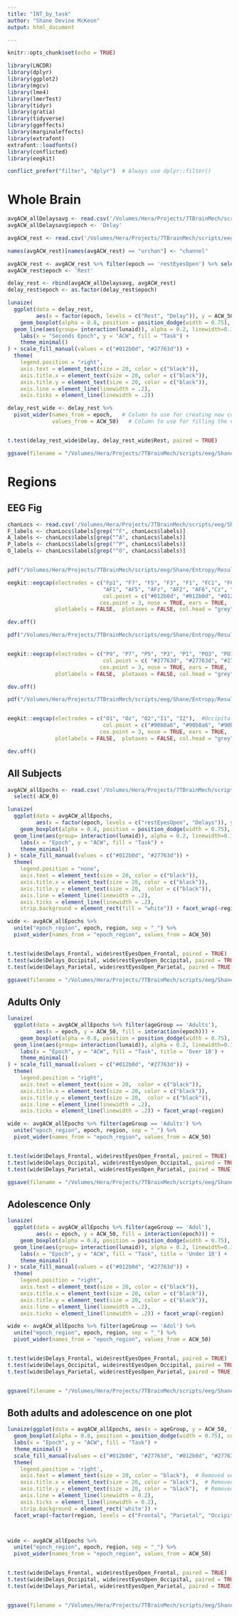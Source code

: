 ```yaml
---
title: "INT_by_task"
author: "Shane Devine McKeon"
output: html_document

---
```



```r
knitr::opts_chunk$set(echo = TRUE)

library(LNCDR)
library(dplyr)
library(ggplot2)
library(mgcv)
library(lme4)
library(lmerTest)
library(tidyr)
library(gratia)
library(tidyverse)
library(ggeffects)
library(marginaleffects)
library(extrafont)
extrafont::loadfonts()
library(conflicted)
library(eegkit)

conflict_prefer("filter", "dplyr")  # Always use dplyr::filter()


```

# Whole Brain

```r

avgACW_allDelaysavg <- read.csv('/Volumes/Hera/Projects/7TBrainMech/scripts/eeg/Shane/Entropy/Results/acw/MGS/twoSecondSegments/allSubjects_AvgDelayEpochs_wholeBrain.csv')
avgACW_allDelaysavg$epoch <- 'Delay'

avgACW_rest <- read.csv('/Volumes/Hera/Projects/7TBrainMech/scripts/eeg/Shane/Entropy/Results/acw/Rest/twoSecondSegments/allSubjects_avgTrialsChansEpochs_rest.csv')

names(avgACW_rest)[names(avgACW_rest) == "urchan"] <- "channel"

avgACW_rest <- avgACW_rest %>% filter(epoch == 'restEyesOpen') %>% select("lunaid", "age", "sex", "visitno", "ACW_50", "ageGroup")
avgACW_rest$epoch <- 'Rest'

delay_rest <- rbind(avgACW_allDelaysavg, avgACW_rest)
delay_rest$epoch <- as.factor(delay_rest$epoch)
```

```r
lunaize(
  ggplot(data = delay_rest, 
         aes(x = factor(epoch, levels = c("Rest", "Delay")), y = ACW_50, fill = epoch)) +
    geom_boxplot(alpha = 0.8, position = position_dodge(width = 0.75), color = "black", width=0.35) +
  geom_line(aes(group= interaction(lunaid)), alpha = 0.2, linewidth=0.1) +
    labs(x = "Seconds Epoch", y = "ACW", fill = "Task") +
    theme_minimal()
) + scale_fill_manual(values = c("#012b0d", "#27763d")) + 
  theme(
    legend.position = "right",
    axis.text = element_text(size = 20, color = c("black")),
    axis.title.x = element_text(size = 20, color = c("black")),
    axis.title.y = element_text(size = 20, color = c("black")),
    axis.line = element_line(linewidth = .2), 
    axis.ticks = element_line(linewidth = .2))  

delay_rest_wide <- delay_rest %>%
  pivot_wider(names_from = epoch,   # Column to use for creating new column names
              values_from = ACW_50)   # Column to use for filling the values in new columns


t.test(delay_rest_wide$Delay, delay_rest_wide$Rest, paired = TRUE)

ggsave(filename = "/Volumes/Hera/Projects/7TBrainMech/scripts/eeg/Shane/Entropy/Results/Figures/Figure2/INT_task_boxplot_wholeBrain.pdf", device = "pdf", dpi = 500, width = 8, height = 6)


```

# Regions 

## EEG Fig
```r
chanLocs <- read.csv('/Volumes/Hera/Projects/7TBrainMech/scripts/eeg/Shane/Entropy/Results/ChannelLocs.csv')
F_labels <- chanLocs$labels[grep("^F", chanLocs$labels)]
A_labels <- chanLocs$labels[grep("^A", chanLocs$labels)]
P_labels <- chanLocs$labels[grep("^P", chanLocs$labels)]
O_labels <- chanLocs$labels[grep("^O", chanLocs$labels)]


pdf("/Volumes/Hera/Projects/7TBrainMech/scripts/eeg/Shane/Entropy/Results/Figures/Figure2/frontalEEGplot.pdf", width = 5, height = 5)

eegkit::eegcap(electrodes = c("Fp1", "F7", "F5", "F3", "F1", "FC1", "FC3", "FC5", "FT9", "Fp2", "F8", "F6", "F4", "F2", "Fz", "FCz", "FC2", "FC4", "FC6", "FT10", #Frontal
                              "AF1", "AF5", "AFz", "AF2", "AF6","Cz", "C1", "C2"),
                              col.point = c("#012b0d", "#012b0d", "#012b0d", "#012b0d", "#012b0d", "#012b0d", "#012b0d", "#012b0d", "#012b0d", "#012b0d", "#012b0d", "#012b0d", "#012b0d", "#012b0d", "#012b0d", "#012b0d", "#012b0d", "#012b0d", "#012b0d", "#012b0d", "#012b0d", "#012b0d", "#012b0d", "#012b0d", "#012b0d", "#012b0d","#012b0d","#012b0d"),
                             cex.point = 3, nose = TRUE, ears = TRUE,
               plotlabels = FALSE,  plotaxes = FALSE, col.head = "grey", type="2d")

dev.off()
```

```r

pdf("/Volumes/Hera/Projects/7TBrainMech/scripts/eeg/Shane/Entropy/Results/Figures/Figure2/parietalEEGplot.pdf", width = 5, height = 5)


eegkit::eegcap(electrodes = c("P9", "P7", "P5", "P3", "P1", "PO3", "PO7", "PO9", "POz", "Pz", "P10", "P8", "P6", "P4", "P2", "PO4", "PO8", "PO10"),  #Parietal
                              col.point = c( "#27763d", "#27763d", "#27763d", "#27763d", "#27763d", "#27763d", "#27763d", "#27763d", "#27763d", "#27763d", "#27763d", "#27763d", "#27763d", "#27763d", "#27763d", "#27763d", "#27763d", "#27763d"),
                             cex.point = 3, nose = TRUE, ears = TRUE,
               plotlabels = FALSE,  plotaxes = FALSE, col.head = "grey", type="2d")

dev.off()
```

```r

pdf("/Volumes/Hera/Projects/7TBrainMech/scripts/eeg/Shane/Entropy/Results/Figures/Figure2/OccipitalEEGplot.pdf", width = 5, height = 5)


eegkit::eegcap(electrodes = c("O1", "Oz", "O2","I1", "I2"),  #Occipital
                              col.point = c("#90b8a6", "#90b8a6", "#90b8a6", "#90b8a6", "#90b8a6"),
                             cex.point = 3, nose = TRUE, ears = TRUE,
               plotlabels = FALSE,  plotaxes = FALSE, col.head = "grey", type="2d")

dev.off()
```
## All Subjects

```r

avgACW_allEpochs <- read.csv('/Volumes/Hera/Projects/7TBrainMech/scripts/eeg/Shane/Entropy/Results/acw/MGS/twoSecondSegments/allSubjects_allEpochs_regions.csv') %>% filter(epoch == 'Delays' | epoch == 'restEyesOpen') %>%
  select(-ACW_0)

lunaize(
  ggplot(data = avgACW_allEpochs, 
         aes(x = factor(epoch, levels = c("restEyesOpen", "Delays")), y = ACW_50, fill = interaction(epoch))) +
    geom_boxplot(alpha = 0.8, position = position_dodge(width = 0.75), color = "black", width=0.35) +
  geom_line(aes(group= interaction(lunaid)), alpha = 0.2, linewidth=0.1) +
    labs(x = "Epoch", y = "ACW", fill = "Task") +
    theme_minimal()
) + scale_fill_manual(values = c("#012b0d", "#27763d")) + 
  theme(
    legend.position = "none",
    axis.text = element_text(size = 20, color = c("black")),
    axis.title.x = element_text(size = 20, color = c("black")),
    axis.title.y = element_text(size = 20,  color = c("black")),
    axis.line = element_line(linewidth = .2), 
    axis.ticks = element_line(linewidth = .2),
    strip.background = element_rect(fill = "white")) + facet_wrap(~region)

wide <- avgACW_allEpochs %>%
  unite("epoch_region", epoch, region, sep = "_") %>%
  pivot_wider(names_from = "epoch_region", values_from = ACW_50)


t.test(wide$Delays_Frontal, wide$restEyesOpen_Frontal, paired = TRUE)
t.test(wide$Delays_Occipital, wide$restEyesOpen_Occipital, paired = TRUE)
t.test(wide$Delays_Parietal, wide$restEyesOpen_Parietal, paired = TRUE)

ggsave(filename = "/Volumes/Hera/Projects/7TBrainMech/scripts/eeg/Shane/Entropy/Results/Figures/Figure2/INT_task_boxplot_regions.pdf", device = "pdf", dpi = 500, width = 18, height = 6)

```
## Adults Only
```r
lunaize(
  ggplot(data = avgACW_allEpochs %>% filter(ageGroup == 'Adults'), 
         aes(x = epoch, y = ACW_50, fill = interaction(epoch))) +
    geom_boxplot(alpha = 0.8, position = position_dodge(width = 0.75), color = "black", width=0.35) +
  geom_line(aes(group= interaction(lunaid)), alpha = 0.2, linewidth=0.1) +
    labs(x = "Epoch", y = "ACW", fill = "Task", title = 'Over 18') +
    theme_minimal()
) + scale_fill_manual(values = c("#012b0d", "#27763d")) + 
  theme(
    legend.position = "right",
    axis.text = element_text(size = 20,  color = c("black")),
    axis.title.x = element_text(size = 20, color = c("black")),
    axis.title.y = element_text(size = 20,  color = c("black")),
    axis.line = element_line(linewidth = .2), 
    axis.ticks = element_line(linewidth = .2)) + facet_wrap(~region)

wide <- avgACW_allEpochs %>% filter(ageGroup == 'Adults') %>%
  unite("epoch_region", epoch, region, sep = "_") %>%
  pivot_wider(names_from = "epoch_region", values_from = ACW_50)


t.test(wide$Delays_Frontal, wide$restEyesOpen_Frontal, paired = TRUE)
t.test(wide$Delays_Occipital, wide$restEyesOpen_Occipital, paired = TRUE)
t.test(wide$Delays_Parietal, wide$restEyesOpen_Parietal, paired = TRUE)

ggsave(filename = "/Volumes/Hera/Projects/7TBrainMech/scripts/eeg/Shane/Entropy/Results/Figures/Figure2/INT_task_boxplot_regions_adults.pdf", device = "pdf", dpi = 500, width = 15, height = 6)


```

## Adolescence Only
```r
lunaize(
  ggplot(data = avgACW_allEpochs %>% filter(ageGroup == 'Adol'), 
         aes(x = epoch, y = ACW_50, fill = interaction(epoch))) +
    geom_boxplot(alpha = 0.8, position = position_dodge(width = 0.75), color = "black", width=0.35) +
  geom_line(aes(group= interaction(lunaid)), alpha = 0.2, linewidth=0.1) +
    labs(x = "Epoch", y = "ACW", fill = "Task", title = 'Under 18') +
    theme_minimal()
) + scale_fill_manual(values = c("#012b0d", "#27763d")) + 
  theme(
    legend.position = "right",
    axis.text = element_text(size = 20, color = c("black")),
    axis.title.x = element_text(size = 20, color = c("black")),
    axis.title.y = element_text(size = 20, color = c("black")),
    axis.line = element_line(linewidth = .2), 
    axis.ticks = element_line(linewidth = .2)) + facet_wrap(~region)

wide <- avgACW_allEpochs %>% filter(ageGroup == 'Adol') %>%
  unite("epoch_region", epoch, region, sep = "_") %>%
  pivot_wider(names_from = "epoch_region", values_from = ACW_50)


t.test(wide$Delays_Frontal, wide$restEyesOpen_Frontal, paired = TRUE)
t.test(wide$Delays_Occipital, wide$restEyesOpen_Occipital, paired = TRUE)
t.test(wide$Delays_Parietal, wide$restEyesOpen_Parietal, paired = TRUE)


ggsave(filename = "/Volumes/Hera/Projects/7TBrainMech/scripts/eeg/Shane/Entropy/Results/Figures/Figure2/INT_task_boxplot_regions_adol.pdf", device = "pdf", dpi = 500, width = 15, height = 6)


```

## Both adults and adolescence on one plot

```r

lunaize(ggplot(data = avgACW_allEpochs, aes(x = ageGroup, y = ACW_50, fill = interaction(factor(epoch, levels = c("restEyesOpen", "Delays"))))) +
  geom_boxplot(alpha = 0.8, position = position_dodge(width = 0.75), color = "black", width = 0.35) +
  labs(x = "Epoch", y = "ACW", fill = "Task") +
  theme_minimal() + 
  scale_fill_manual(values = c("#012b0d", "#27763d", "#012b0d", "#27763d", "#012b0d", "#27763d"))) + 
  theme(
    legend.position = 'right',
    axis.text = element_text(size = 20, color = "black"),  # Removed vectorized input here
    axis.title.x = element_text(size = 20, color = "black"),  # Removed vectorized input here
    axis.title.y = element_text(size = 20, color = "black"),  # Removed vectorized input here
    axis.line = element_line(linewidth = 0.2), 
    axis.ticks = element_line(linewidth = 0.2),
    strip.background = element_rect('white')) + 
  facet_wrap(~factor(region, levels = c("Frontal", "Parietal", "Occipital")))



wide <- avgACW_allEpochs %>%
  unite("epoch_region", epoch, region, sep = "_") %>%
  pivot_wider(names_from = "epoch_region", values_from = ACW_50)


t.test(wide$Delays_Frontal, wide$restEyesOpen_Frontal, paired = TRUE)
t.test(wide$Delays_Occipital, wide$restEyesOpen_Occipital, paired = TRUE)
t.test(wide$Delays_Parietal, wide$restEyesOpen_Parietal, paired = TRUE)


ggsave(filename = "/Volumes/Hera/Projects/7TBrainMech/scripts/eeg/Shane/Entropy/Results/Figures/Figure3/INT_task_boxplot_regions_adolAdults.pdf", device = "pdf", dpi = 500, width = 18, height = 6)





```

